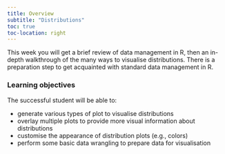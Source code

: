 ```yaml
---
title: Overview
subtitle: "Distributions"
toc: true
toc-location: right
---
```


This week you will get a brief review of data management in R, then an in-depth walkthrough of the many ways to visualise distributions. There is a preparation step to get acquainted with standard data management in R.


### Learning objectives

The successful student will be able to:

-   generate various types of plot to visualise distributions
-   overlay multiple plots to provide more visual information about distributions
-   customise the appearance of distribution plots (e.g., colors)
-   perform some basic data wrangling to prepare data for visualisation

